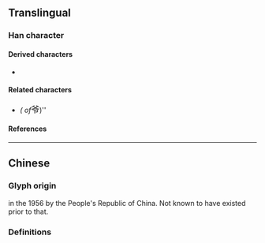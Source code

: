 {{also|爺}}
{{character info}}
==Translingual==
{{stroke order|strokes=6}}

===Han character===
{{Han char|rn=88|rad=父|as=02|sn=6|four=80227|canj=CKSL|ids=⿱父𰆊}}

====Derived characters====
* {{l|mul|[[𫢜]]}} <!-- Note: Traditional form ⿰亻爺 does not exist. -->

====Related characters====
* {{l|mul|[[爺]]}} ''({{w|Traditional Chinese|Traditional form}} of ''<big>爷</big>)''

====References====
{{Han ref|kx=0690.011|hdz=32039.020|uh=7237}}

----

==Chinese==

===Glyph origin===
{{Han simp|爺|f=耶|t=𰆊}} in the 1956 {{w|Chinese Character Simplification Scheme}} by the People's Republic of China. Not known to have existed prior to that. <!-- Refer https://zh.wikisource.org/wiki/漢字簡化方案 -->

===Definitions===
{{zh-see|爺}}